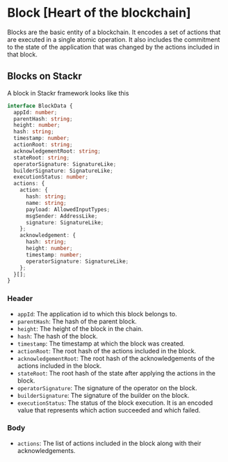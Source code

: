 # Block [Heart of the blockchain]

Blocks are the basic entity of a blockchain. It encodes a set of actions that are executed in a single atomic operation. It also includes the commitment to the state of the application that was changed by the actions included in that block.

## Blocks on Stackr

A block in Stackr framework looks like this

```ts [block.ts]
interface BlockData {
  appId: number;
  parentHash: string;
  height: number;
  hash: string;
  timestamp: number;
  actionRoot: string;
  acknowledgementRoot: string;
  stateRoot: string;
  operatorSignature: SignatureLike;
  builderSignature: SignatureLike;
  executionStatus: number;
  actions: {
    action: {
      hash: string;
      name: string;
      payload: AllowedInputTypes;
      msgSender: AddressLike;
      signature: SignatureLike;
    };
    acknowledgement: {
      hash: string;
      height: number;
      timestamp: number;
      operatorSignature: SignatureLike;
    };
  }[];
}
```

### Header

- `appId`: The application id to which this block belongs to.
- `parentHash`: The hash of the parent block.
- `height`: The height of the block in the chain.
- `hash`: The hash of the block.
- `timestamp`: The timestamp at which the block was created.
- `actionRoot`: The root hash of the actions included in the block.
- `acknowledgementRoot`: The root hash of the acknowledgements of the actions included in the block.
- `stateRoot`: The root hash of the state after applying the actions in the block.
- `operatorSignature`: The signature of the operator on the block.
- `builderSignature`: The signature of the builder on the block.
- `executionStatus`: The status of the block execution. It is an encoded value that represents which action succeeded and which failed.

### Body

- `actions`: The list of actions included in the block along with their acknowledgements.
